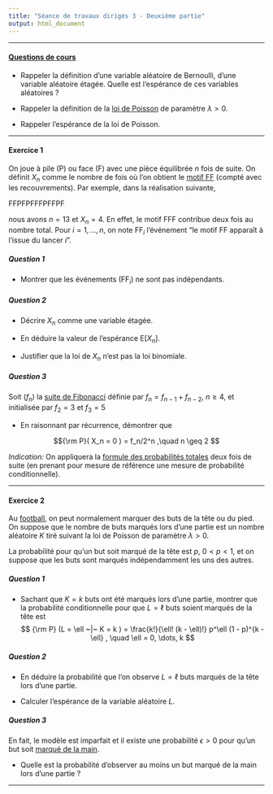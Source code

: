 ```yaml
---
title: "Séance de travaux dirigés 3 - Deuxième partie"
output: html_document
---
```


** **

#### [Questions de cours](http://francoio.github.io/html/CM3.html) 

* Rappeler la définition d'une variable aléatoire de Bernoulli, d'une variable aléatoire étagée. Quelle est l'espérance de ces variables aléatoires ? 

* Rappeler la définition de la [loi de Poisson](https://fr.wikipedia.org/wiki/Loi_de_Poisson) de paramètre $\lambda >0$.

* Rappeler l'espérance de la loi de Poisson.

** **


#### Exercice 1

On joue à pile (P) ou face (F)  avec une pièce équilibrée $n$ fois de suite. On définit $X_n$ comme le nombre de fois où l'on obtient le [motif FF](http://www.lifl.fr/~jdelahay/pls/213.pdf) (compté avec les recouvrements). Par exemple, dans la réalisation suivante, 

FFPFPFFFPFFPF

nous avons $n = 13$ et $X_n = 4$. En effet, le motif FFF contribue deux fois au nombre total. Pour $i = 1, \dots, n$, on note FF$_i$ l'événement "le motif FF apparaît à l'issue du lancer $i$". 


##### Question 1

* Montrer que les événements (FF$_i$) ne sont pas indépendants.


##### Question 2

* Décrire $X_n$ comme une variable étagée.

* En déduire la valeur de l'espérance E[$X_n$].

* Justifier que la loi de $X_n$ n'est pas la loi binomiale. 

##### Question 3

Soit $(f_n)$ la [suite de Fibonacci](https://fr.wikipedia.org/wiki/Suite_de_Fibonacci) définie par  $f_n = f_{n-1} + f_{n-2}$, $n\geq 4$, et initialisée par $f_2 = 3$ et $f_3 = 5$

* En raisonnant par récurrence, démontrer que

$${\rm P}( X_n = 0 ) =  f_n/2^n ,\quad n \geq 2 $$ 


*Indication:* On appliquera la [formule des probabilités totales](https://fr.wikipedia.org/wiki/Formule_des_probabilit%C3%A9s_totales)
deux fois de suite (en prenant pour mesure de référence une mesure de probabilité conditionnelle). 

** **


#### Exercice 2

Au [football](https://fr.wikipedia.org/wiki/Lois_du_jeu), on peut normalement marquer des buts de la tête ou du pied. On suppose que le nombre de buts marqués lors d'une partie est un nombre aléatoire $K$ tiré suivant la loi de Poisson de paramètre $\lambda >0$.

La probabilité pour qu'un but soit marqué de la tête est $p$, $0 < p < 1$, et on suppose que les buts sont marqués indépendamment les uns des autres. 

##### Question 1

* Sachant que $K = k$ buts ont été marqués lors d'une partie, montrer que la probabilité conditionnelle  pour que $L = \ell$ buts soient marqués de la tête est 
$$
{\rm P} (L = \ell ~|~ K = k ) = \frac{k!}{\ell! (k - \ell)!} p^\ell (1 - p)^{k - \ell} , \quad \ell = 0, \dots, k
$$

##### Question 2

* En déduire la probabilité que l'on observe $L = \ell$ buts marqués de la tête lors d'une partie.

* Calculer l'espérance de la variable aléatoire $L$.

##### Question 3

En fait, le modèle est imparfait et il existe une probabilité $\epsilon>0$ pour qu'un but soit [marqué de la main](https://es.wikipedia.org/wiki/La_mano_de_Dios). 

* Quelle est la probabilité d'observer au moins un but marqué de la main lors d'une partie ? 


** **